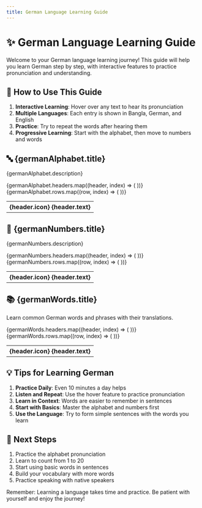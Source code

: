 ```yaml
---
title: German Language Learning Guide
---
```



# ✨ German Language Learning Guide

Welcome to your German language learning journey! This guide will help you learn German step by step, with interactive features to practice pronunciation and understanding.

## 🎯 How to Use This Guide

1. **Interactive Learning**: Hover over any text to hear its pronunciation
2. **Multiple Languages**: Each entry is shown in Bangla, German, and English
3. **Practice**: Try to repeat the words after hearing them
4. **Progressive Learning**: Start with the alphabet, then move to numbers and words

## 🔤 {germanAlphabet.title}

{germanAlphabet.description}

<div className="overflow-x-auto">
  <table className="w-full border-collapse">
    <thead>
      <tr>
        {germanAlphabet.headers.map((header, index) => (
          <th key={index} className="border border-gray-300 bg-gray-100 p-2">
            {header.icon} {header.text}
          </th>
        ))}
      </tr>
    </thead>
    <tbody>
      {germanAlphabet.rows.map((row, index) => (
        <tr key={index}>
          <TranslationCell 
            word={row.word}
            bangla={row.bangla}
            german={row.german}
            english={row.english}
          />
        </tr>
      ))}
    </tbody>
  </table>
</div>

## 🔢 {germanNumbers.title}

{germanNumbers.description}

<div className="overflow-x-auto">
  <table className="w-full border-collapse">
    <thead>
      <tr>
        {germanNumbers.headers.map((header, index) => (
          <th key={index} className="border border-gray-300 bg-gray-100 p-2">
            {header.icon} {header.text}
          </th>
        ))}
      </tr>
    </thead>
    <tbody>
      {germanNumbers.rows.map((row, index) => (
        <tr key={index}>
          <TranslationCell 
            word={row.word}
            bangla={row.bangla}
            german={row.german}
            english={row.english}
          />
        </tr>
      ))}
    </tbody>
  </table>
</div>

## 📚 {germanWords.title}

Learn common German words and phrases with their translations.

<div className="overflow-x-auto">
  <table className="w-full border-collapse">
    <thead>
      <tr>
        {germanWords.headers.map((header, index) => (
          <th key={index} className="border border-gray-300 bg-gray-100 p-2">
            {header.icon} {header.text}
          </th>
        ))}
      </tr>
    </thead>
    <tbody>
      {germanWords.rows.map((row, index) => (
        <tr key={index}>
          <TranslationCell 
            word={row.word}
            bangla={row.bangla}
            german={row.german}
            english={row.english}
          />
        </tr>
      ))}
    </tbody>
  </table>
</div>

## 💡 Tips for Learning German

1. **Practice Daily**: Even 10 minutes a day helps
2. **Listen and Repeat**: Use the hover feature to practice pronunciation
3. **Learn in Context**: Words are easier to remember in sentences
4. **Start with Basics**: Master the alphabet and numbers first
5. **Use the Language**: Try to form simple sentences with the words you learn

## 🎯 Next Steps

1. Practice the alphabet pronunciation
2. Learn to count from 1 to 20
3. Start using basic words in sentences
4. Build your vocabulary with more words
5. Practice speaking with native speakers

Remember: Learning a language takes time and practice. Be patient with yourself and enjoy the journey!

